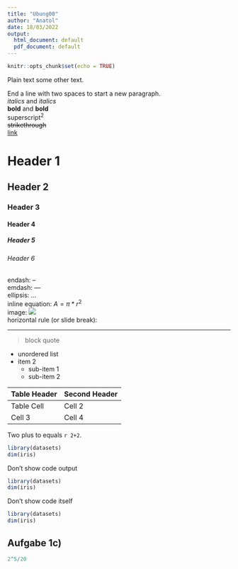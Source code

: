 ```yaml
---
title: "Ubung00"
author: "Anatol"
date: 18/03/2022
output:
  html_document: default
  pdf_document: default
---
```


```r
knitr::opts_chunk$set(echo = TRUE)
```

Plain text
some other text.

End a line with two spaces to start a new paragraph.  
*italics* and _italics_  
**bold** and __bold__  
superscript^2^  
~~strikethrough~~  
[link](www.rstudio.com)  

# Header 1  

## Header 2  
### Header 3  
#### Header 4
##### Header 5  
###### Header 6  

endash: --  
emdash: ---  
ellipsis: ...  
inline equation: $A = \pi*r^{2}$  
image: ![](https://www.karrieretag.org/wp-content/uploads/2019/01/Freie-Universitaet-Berlin-logo.png)  
horizontal rule (or slide break):

***  

> block quote  

* unordered list
* item 2
  + sub-item 1
  + sub-item 2

Table Header | Second Header
------------ | ------------
Table Cell   | Cell 2
Cell 3       | Cell 4

Two plus to equals `r 2+2`.

```r
library(datasets)
dim(iris)
```

Don't show code output
```r
library(datasets)
dim(iris)
```

Don't show code itself
```r
library(datasets)
dim(iris)
```

## Aufgabe 1c)

```r
2^5/20
```

